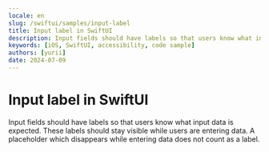 ```yaml
---
locale: en
slug: /swiftui/samples/input-label
title: Input label in SwiftUI
description: Input fields should have labels so that users know what input data is expected.
keywords: [iOS, SwiftUI, accessibility, code sample]
authors: [yurii]
date: 2024-07-09
---
```


# Input label in SwiftUI

Input fields should have labels so that users know what input data is expected. These labels should stay visible while users are entering data. A placeholder which disappears while entering data does not count as a label.

<CodeSample id="input-label" platform="swiftui" locale="en"/>
